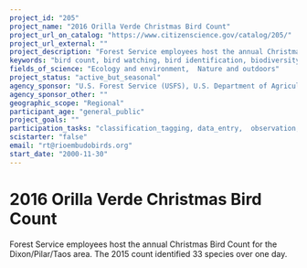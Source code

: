 ```yaml
---
project_id: "205"
project_name: "2016 Orilla Verde Christmas Bird Count"
project_url_on_catalog: "https://www.citizenscience.gov/catalog/205/"
project_url_external: ""
project_description: "Forest Service employees host the annual Christmas Bird Count for the Dixon/Pilar/Taos area. The 2015 count identified 33 species over one day."
keywords: "bird count, bird watching, bird identification, biodiversity"
fields_of_science: "Ecology and environment,  Nature and outdoors"
project_status: "active_but_seasonal"
agency_sponsor: "U.S. Forest Service (USFS), U.S. Department of Agriculture"
agency_sponsor_other: ""
geographic_scope: "Regional"
participant_age: "general_public"
project_goals: ""
participation_tasks: "classification_tagging, data_entry,  observation, Other"
scistarter: "false"
email: "rt@rioembudobirds.org"
start_date: "2000-11-30"
---
```


# 2016 Orilla Verde Christmas Bird Count

Forest Service employees host the annual Christmas Bird Count for the Dixon/Pilar/Taos area. The 2015 count identified 33 species over one day.
